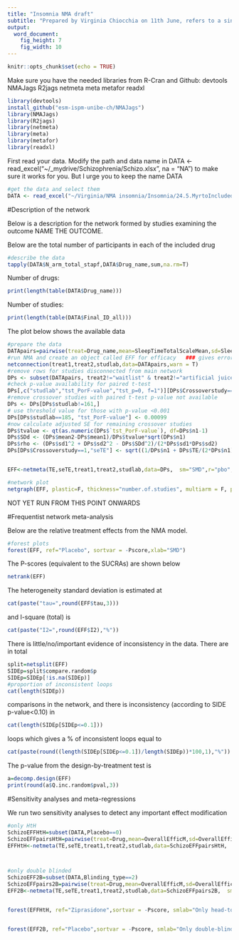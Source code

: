 ```yaml
---
title: "Insomnia NMA draft"
subtitle: "Prepared by Virginia Chiocchia on 11th June, refers to a single outcome analysis in a frequentist setting"
output: 
  word_document: 
    fig_height: 7
    fig_width: 10
---
```


```r
knitr::opts_chunk$set(echo = TRUE)
```
Make sure you have the needed libraries from R-Cran and Github:
devtools
NMAJags
R2jags
netmeta
meta
metafor
readxl


```r
library(devtools)
install_github("esm-ispm-unibe-ch/NMAJags")
library(NMAJags)
library(R2jags)
library(netmeta)
library(meta)
library(metafor)
library(readxl)
```

First read your data. Modify the path and data name in 
DATA <- read_excel("~/_mydrive/Schizophrenia/Schizo.xlsx", na = "NA")
to make sure it works for you. But I urge you to keep the name DATA

```r
#get the data and select them
DATA <- read_excel("~/Virginia/NMA insomnia/Insomnia/24.5.MyrtoIncludedAllOutcomesClean.xlsx", na = "NA")


```

#Description of the network

Below is a description for the network formed by studies examining the outcome NAME THE OUTCOME. 

Below are the total number of participants in each of the included drug
```r
#describe the data
tapply(DATA$N_arm_total_stapf,DATA$Drug_name,sum,na.rm=T)

```
Number of drugs:
```r
print(length(table(DATA$Drug_name)))
```
Number of studies:
```r
print(length(table(DATA$Final_ID_all)))
```


The plot below shows the available data
```r
#prepare the data
DATApairs=pairwise(treat=Drug_name,mean=SleepTimeTotalScaleMean,sd=SleepTimeTotalScaleSD,n=SleepTimeTotalScaleParticipants, data=DATA, studlab = Final_ID_all, sm= "SMD")
#run NMA and create an object called EFF for efficacy   ### gives error because consists of 5 separate sub-networks so run netconnection first
netconnection(treat1,treat2,studlab,data=DATApairs,warn = T)
#remove rows for studies disconnected from main network
DPs <- subset(DATApairs, treat2!="waitlist" & treat2!="artificial juice" & treat2!="sleep hygiene" & treat2!="oxazepam")
#check p-value availability for paired t-test
DPs[,c("studlab","tst_PorF-value","tst_p=0, f=1")][DPs$Crossoverstudy==1,]
#remove crossover studies with paired t-test p-value not available
DPs <- DPs[DPs$studlab!=161,]
# use threshold value for those with p-value <0.001
DPs[DPs$studlab==185, "tst_PorF-value"] <- 0.00099
#now calculate adjusted SE for remaining crossover studies
DPs$tvalue <- qt(as.numeric(DPs$`tst_PorF-value`), df=DPs$n1-1)
DPs$SDd <- (DPs$mean2-DPs$mean1)/DPs$tvalue*sqrt(DPs$n1)
DPs$rho <- (DPs$sd1^2 + DPs$sd2^2 - DPs$SDd^2)/(2*DPs$sd1*DPs$sd2)
DPs[DPs$Crossoverstudy==1,"seTE"] <- sqrt((1/DPs$n1 + DPs$TE/(2*DPs$n1))*(2-2*DPs$rho))[DPs$Crossoverstudy==1] 


EFF<-netmeta(TE,seTE,treat1,treat2,studlab,data=DPs,  sm="SMD",r="pbo",comb.fixed =F, comb.random = T, tol.multiarm = 0.05, details.chkmultiarm = T)

```



```r

#network plot
netgraph(EFF, plastic=F, thickness="number.of.studies", multiarm = F, points=T, col=1)
```







################################ NOT YET RUN FROM THIS POINT ONWARDS ############################################

#Frequentist network meta-analysis 

Below are the relative treatment effects from the NMA model. 

```r

#forest plots
forest(EFF, ref="Placebo", sortvar = -Pscore,xlab="SMD")
```


The P-scores (equivalent to the SUCRAs) are shown below
```r
netrank(EFF)
```

The heterogeneity standard deviation is estimated at
```r
cat(paste("tau=",round(EFF$tau,3)))
```
and I-square (total) is 
```r
cat(paste("I2=",round(EFF$I2),"%"))
```

There is little/no/important evidence of inconsistency in the data. There are in total

```r
split=netsplit(EFF) 
SIDEp=split$compare.random$p
SIDEp=SIDEp[!is.na(SIDEp)]
#proportion of inconsistent loops
cat(length(SIDEp))
```

comparisons in the network, and there is inconsistency (according to SIDE p-value<0.10) in

```r
cat(length(SIDEp[SIDEp<=0.1]))
```
loops which gives a % of inconsistent loops equal to
```r
cat(paste(round((length(SIDEp[SIDEp<=0.1])/length(SIDEp))*100,1),"%"))
```



The p-value from the design-by-treatment test is

```r
a=decomp.design(EFF)
print(round(a$Q.inc.random$pval,3))
```
#Sensitivity analyses and meta-regressions

We run two sensitivity analyses to detect any important effect modification
```r

#only HtH
SchizoEFFHtH=subset(DATA,Placebo==0)
SchizoEFFpairsHtH=pairwise(treat=Drug,mean=OverallEfficM,sd=OverallEfficSD,n=OverallEfficN, data=SchizoEFFHtH, studlab = Study_No, sm= "SMD")
EFFHtH<-netmeta(TE,seTE,treat1,treat2,studlab,data=SchizoEFFpairsHtH,  sm="SMD",comb.fixed =F, comb.random = T, tol.multiarm=T)



#only double blinded
SchizoEFF2B=subset(DATA,Blinding_type==2)
SchizoEFFpairs2B=pairwise(treat=Drug,mean=OverallEfficM,sd=OverallEfficSD,n=OverallEfficN, data=SchizoEFF2B, studlab = Study_No, sm= "SMD")
EFF2B<-netmeta(TE,seTE,treat1,treat2,studlab,data=SchizoEFFpairs2B,  sm="SMD",ref="Placebo",comb.fixed =F, comb.random = T, tol.multiarm=T)



```

```r

forest(EFFHtH, ref="Ziprasidone",sortvar = -Pscore, smlab="Only head-to-head studies", fontsize=10)


forest(EFF2B, ref="Placebo",sortvar = -Pscore, smlab="Only double-blinded studies", fontsize=10)


```


